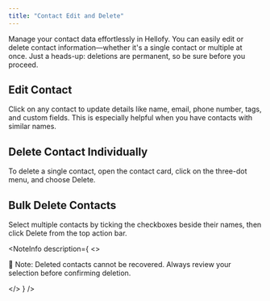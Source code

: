 ```yaml
---
title: "Contact Edit and Delete"
---
```


Manage your contact data effortlessly in Hellofy. You can easily edit or delete contact information—whether it's a single contact or multiple at once. Just a heads-up: deletions are permanent, so be sure before you proceed.

## Edit Contact

Click on any contact to update details like name, email, phone number, tags, and custom fields. This is especially helpful when you have contacts with similar names.

<DefaultVector />

## Delete Contact Individually

To delete a single contact, open the contact card, click on the three-dot menu, and choose Delete.

<DefaultVector />

## Bulk Delete Contacts

Select multiple contacts by ticking the checkboxes beside their names, then click Delete from the top action bar.

<DefaultVector />

<NoteInfo
  description={
    <>
      <p className="text-sm text-fd-foreground !my-0 px-2 py-2 font-semibold">
        📝 Note: Deleted contacts cannot be recovered. Always review your selection before confirming deletion.
      </p>
    </>
  }
/>
